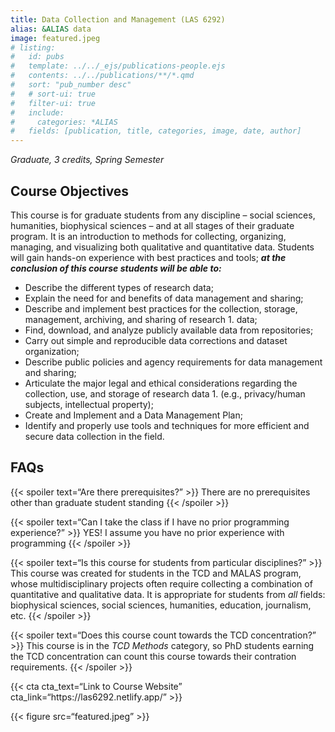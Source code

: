 ```yaml
---
title: Data Collection and Management (LAS 6292)
alias: &ALIAS data
image: featured.jpeg
# listing:
#   id: pubs
#   template: ../../_ejs/publications-people.ejs
#   contents: ../../publications/**/*.qmd
#   sort: "pub_number desc"
#   # sort-ui: true
#   filter-ui: true
#   include:
#     categories: *ALIAS
#   fields: [publication, title, categories, image, date, author]
---
```


_Graduate, 3 credits, Spring Semester_

## Course Objectives  

This course is for graduate students from any discipline – social sciences, humanities, biophysical sciences – and at all stages of their graduate program. It is an introduction to methods for collecting, organizing, managing, and visualizing both qualitative and quantitative data. Students will gain hands-on experience with best practices and tools; **_at the conclusion of this course students will be able to:_**

- Describe the different types of research data;
- Explain the need for and benefits of data management and sharing;
- Describe and implement best practices for the collection, storage, management, archiving, and sharing of research 1. data;
- Find, download, and analyze publicly available data from repositories;
- Carry out simple and reproducible data corrections and dataset organization;
- Describe public policies and agency requirements for data management and sharing;
- Articulate the major legal and ethical considerations regarding the collection, use, and storage of research data 1. (e.g., privacy/human subjects, intellectual property);
- Create and Implement and a Data Management Plan;  
- Identify and properly use tools and techniques for more efficient and secure data collection in the field.  

<!--- ## Course format

I believe there is no better way to learn than by doing, which is why this course is taught (mostly) using active learning approaches. Students are expected to complete each week’s assigned reading or watch brief video lectures prior class. The in-class session will typically include an opportunity for students to ask questions about the pre-class materials and for the instructor to briefly summarize material or demonstrate challenging concepts. Occasionally there will be a class discussion about the assigned reading. However, most of each class session will be spent working individually or in small groups on exercises that reinforce that week’s concepts and techniques. Throughout the session I will be circulating between groups to assist with the assignment, work though mistakes, and discuss how the techniques can be applied to each student’s research.

All students will clean and organize real data sets — ideally their own — and prepare a data collection and management plan for their research projects. --->


<!-- ## Topics Covered

{{< list_children >}}

## Meet your instructor

{{< mention "admin" >}} -->

## FAQs

{{< spoiler text="Are there prerequisites?" >}}
There are no prerequisites other than graduate student standing
{{< /spoiler >}}

{{< spoiler text="Can I take the class if I have no prior programming experience?" >}}
YES! I assume you have no prior experience with programming
{{< /spoiler >}}

{{< spoiler text="Is this course for students from particular disciplines?" >}}
This course was created for students in the TCD and MALAS program, whose multidisciplinary projects often require collecting a combination of quantitative and qualitative data. It is appropriate for students from *all* fields: biophysical sciences, social sciences, humanities, education, journalism, etc. 
{{< /spoiler >}}

{{< spoiler text="Does this course count towards the TCD concentration?" >}}
This course is in the _TCD Methods_ category, so PhD students earning the TCD concentration can count this course towards their contration requirements.
{{< /spoiler >}}

{{< cta cta_text="Link to Course Website" cta_link="https://las6292.netlify.app/" >}}

{{< figure src="featured.jpeg" >}}

